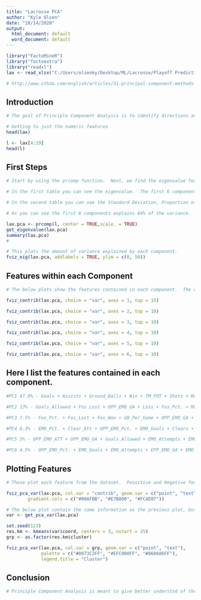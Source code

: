 ---
title: "Lacrosse PCA"
author: "Kyle Olsen"
date: "10/14/2020"
output:
  html_document: default
  word_document: default
---

```{r setup, include=FALSE}
library("FactoMineR")
library("factoextra")
library("readxl")
lax <- read_xlsx("C:/Users/olsenky/Desktop/ML/Lacrosse/Playoff Prediction 2020/Lacrosse Season Stats (2014 - 2019).xlsx")

# http://www.sthda.com/english/articles/31-principal-component-methods-in-r-practical-guide/112-pca-principal-component-analysis-essentials/
```

## Introduction
```{r}
# The goal of Principle Component Analysis is to identify directions and the variations within the dataset. We use eigenvalues to measure the amount of variance of each principle component.  
```

```{r, include=FALSE}
# Getting to just the numeric features
head(lax)

l <- lax[4:29]
head(l)
```

## First Steps
```{r}
# Start by using the prcomp function.  Next, we find the eigenvalue for each of the principal component.  To find the eigenvalue we use the get_eigenvalue function.  Components that are greater thatn 1 are significant.  

# In the first table you can see the eigenvalue.  The first 6 components are greater that 1, so we will focus on these.  

# In the second table you can see the Standard Deviation, Proportion of Variance, and Cumulative Proportion of Variance.  The Proportion of variance states how much variance is explained by this component.  The Cumulative Proportion of Variance shows how much variance is explained by it and the preceeding components. 

# As you can see the first 6 components explains 84% of the variance.  

lax.pca <- prcomp(l, center = TRUE,scale. = TRUE)
get_eigenvalue(lax.pca)
summary(lax.pca)
# 
```

```{r}
# This plots the amount of variance explained by each component.    
fviz_eig(lax.pca, addlabels = TRUE, ylim = c(0, 50))
```

## Features within each Component
```{r}
# The below plots show the features contained in each component.  The red line indicates the expected average contribution.  If the contribution is above the red line then it's concidered important.  

fviz_contrib(lax.pca, choice = "var", axes = 1, top = 15)

fviz_contrib(lax.pca, choice = "var", axes = 2, top = 10)

fviz_contrib(lax.pca, choice = "var", axes = 3, top = 10)

fviz_contrib(lax.pca, choice = "var", axes = 4, top = 10)

fviz_contrib(lax.pca, choice = "var", axes = 5, top = 10)

fviz_contrib(lax.pca, choice = "var", axes = 6, top = 10)
```

## Here I list the features contained in each component. 
```{r}
#PC1 47.9% - Goals + Assists + Ground_Balls + Win + TM_FOT + Shots + Margin + Fos_Won + Win_Pct. + AST_Per_Game + Games + Loss + Shot_Pct. + Clears + EMO_Goals

#PC2 13% - Goals_Allowed + Fos_Lost + OPP_EMO_GA + Loss + Fos_Pct. + Margin + Win_Pct. + Clear_Pct. + OPP_EMO_ATT 

#PC3 7.5% - Fos_Pct. + Fos_Lost + Fos_Won + GB_Per_Game + OPP_EMO_GA + Clears + Clear_Pct. + OPP_EMO_Pct. + Clear_Att

#PC4 6.3% - EMO_PCt. + Clear_Att + OPP_EMO_Pct. + EMO_Goals + Clears + Shot_Pct. + OPP_EMO_GA + Clear_Pct. 

#PC5 5% - OPP_EMO_ATT + OPP_EMO_GA + Goals_Allowed + EMO_Attempts + EMO_Pcts. AST_Per_Game

#PC6 4.5% - OPP_EMO_Pct. + EMO_Goals + EMO_Attempts + EPP_EMO_GA + EMO_Pct.
```

## Plotting Features
```{r}
# These plot each feature from the dataset.  Possitive and Negative features are grouped together.  The distance from the center measures the quality of the feature.  I also added color based on the contribution the feature has on the component.  

fviz_pca_var(lax.pca, col.var = "contrib", geom.var = c("point", "text"),
        gradient.cols = c("#00AFBB", "#E7B800", "#FC4E07"))
```

```{r}
# The below plot contain the same information as the previous plot, but it's colored by similarity of features.  Yellow are positive features, Blue are negative featues, and grey don't fit into either positive or negative.   
var <- get_pca_var(lax.pca)

set.seed(123)
res.km <- kmeans(var$coord, centers = 3, nstart = 25)
grp <- as.factor(res.km$cluster)

fviz_pca_var(lax.pca, col.var = grp, geom.var = c("point", "text"), 
             palette = c("#0073C2FF", "#EFC000FF", "#868686FF"),
             legend.title = "Cluster")
```

## Conclusion
```{r}
# Principle Component Analysis is meant to give better understnd of the "components" of a dataset.  We can also use Principle Component Analysis to reduce the dimensionality of the data.  
```













